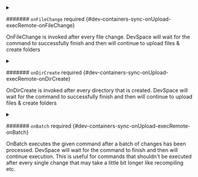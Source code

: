 

<PartialCommand />


<PartialArgs />



<details className="config-field" data-expandable="true">
<summary>

####### `onFileChange` <span className="config-field-required" data-required="false">required</span> <span className="config-field-type"></span> <span className="config-field-default"></span> <span className="config-field-enum"></span> {#dev-containers-sync-onUpload-execRemote-onFileChange}

OnFileChange is invoked after every file change. DevSpace will wait for the command to successfully finish
and then will continue to upload files & create folders

</summary>

<PartialOnFileChangereference />


</details>



<details className="config-field" data-expandable="true">
<summary>

####### `onDirCreate` <span className="config-field-required" data-required="false">required</span> <span className="config-field-type"></span> <span className="config-field-default"></span> <span className="config-field-enum"></span> {#dev-containers-sync-onUpload-execRemote-onDirCreate}

OnDirCreate is invoked after every directory that is created. DevSpace will wait for the command to successfully finish
and then will continue to upload files & create folders

</summary>

<PartialOnDirCreatereference />


</details>



<details className="config-field" data-expandable="true">
<summary>

####### `onBatch` <span className="config-field-required" data-required="false">required</span> <span className="config-field-type"></span> <span className="config-field-default"></span> <span className="config-field-enum"></span> {#dev-containers-sync-onUpload-execRemote-onBatch}

OnBatch executes the given command after a batch of changes has been processed. DevSpace will wait for the command to finish
and then will continue execution. This is useful for commands
that shouldn't be executed after every single change that may take a little bit longer like recompiling etc.

</summary>

<PartialOnBatchreference />


</details>
